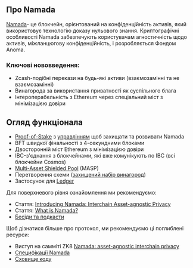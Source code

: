
<DocsAscii/>

## Про Namada

[Namada](https://namada.net/)- це блокчейн, орієнтований на конфіденційність активів,
 який використовує технологію доказу нульового знання. Криптографічні особливості Namada забезпечують
користувачам агностичність щодо активів, міжланцюгову конфіденційність, і розробляється Фондом Anoma.

### Ключові нововведення:

- Zcash-подібні перекази на будь-які активи (взаємозамінні та не взаємозамінні)
- Винагорода за використання приватності як суспільного блага
- Інтероперабельність з Ethereum через спеціальний міст з мінімізацією довіри

## Огляд функціонала

- [Proof-of-Stake](./operators/validators/proof-of-stake.mdx) з [управлінням](./users/governance.mdx) щоб захищати та розвивати Namada
- BFT швидкої фінальності з 4-секундними блоками
- Двосторонній міст Ethereum з мінімізацією довіри
- IBC-з'єднання з блокчейнами, які вже комунікують по IBC (всі блокчейни Cosmos)
- [Multi-Asset Shielded Pool](./users/shielded-accounts/shielded-transfers.mdx) (MASP)
- Перетворення схеми ([захищений набір винагород](./users/shielded-accounts/shielded-rewards.mdx))
- Застосунок для [Ledger](./users/wallet/hardware-wallet.mdx)

Для поверхневого рівня ознайомлення ми рекомендуємо:

- Стаття: [Introducing Namada: Interchain Asset-agnostic Privacy](https://blog.namada.net/introducing-namada-interchain-asset-agnostic-privacy/)
- Стаття: [What is Namada?](https://blog.namada.net/what-is-namada/)
- [Бесіди та подкасти](https://namada.net/talks)

Щоб дізнатися більше про протокол, ми рекомендуємо ці поглиблені ресурси:

- Виступ на самміті ZK8 [Namada: asset-agnostic interchain privacy](https://youtu.be/5K6YxmZPFkE)
- [Специфікації Namada](https://specs.namada.net)
- [Сховище коду](https://github.com/anoma/namada)
